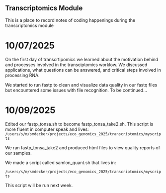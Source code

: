 ## Transcriptomics Module

This is a place to record notes of coding happenings during the transcriptomics module

# 10/07/2025

On the first day of transcrtipomics we learned about the motivation behind and processes involved in the transciptomics worklow. We discussed applications, what questions can be answered, and critical steps involved in processing RNA. 

We started to run fastp to clean and visualize data quality in our fastq files but encountered some issues with file recognition. To be continued...

# 10/09/2025

Edited our fastp_tonsa.sh to become fastp_tonsa_take2.sh. This script is more fluent in computer speak and lives: 
`/users/s/m/smdecker/projects/eco_genomics_2025/transcriptomics/myscripts`

We ran fastp_tonsa_take2 and produced html files to view quality reports of our samples. 

We made a script called samlon_quant.sh that lives in:

`/users/s/m/smdecker/projects/eco_genomics_2025/transcriptomics/myscripts`

This script will be run next week. 


